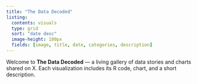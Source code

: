 ```yaml
---
title: "The Data Decoded"
listing:
  contents: visuals
  type: grid
  sort: "date desc"
  image-height: 180px
  fields: [image, title, date, categories, description]
---
```


Welcome to **The Data Decoded** — a living gallery of data stories and charts shared on X. Each visualization includes its R code, chart, and a short description.